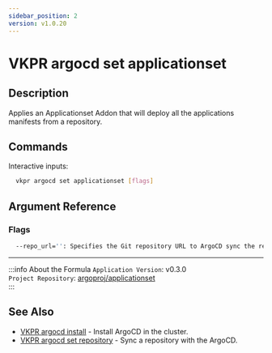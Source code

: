 ```yaml
---
sidebar_position: 2
version: v1.0.20
---
```


# VKPR argocd set applicationset

## Description

Applies an Applicationset Addon that will deploy all the applications manifests from a repository.

## Commands

Interactive inputs:

```bash
  vkpr argocd set applicationset [flags]
```

## Argument Reference

### Flags

```sh
  --repo_url='': Specifies the Git repository URL to ArgoCD sync the repository.
```

---

:::info About the Formula
`Application Version`: v0.3.0 <br/>
`Project Repository`: [argoproj/applicationset](https://github.com/argoproj/applicationset) <br/>
:::

## See Also

- [VKPR argocd install](/docs/commands/argocd/vkpr_argocd_install) - Install ArgoCD in the cluster.
- [VKPR argocd set repository](/docs/commands/argocd/set/vkpr_argocd_set_repository) - Sync a repository with the ArgoCD.
